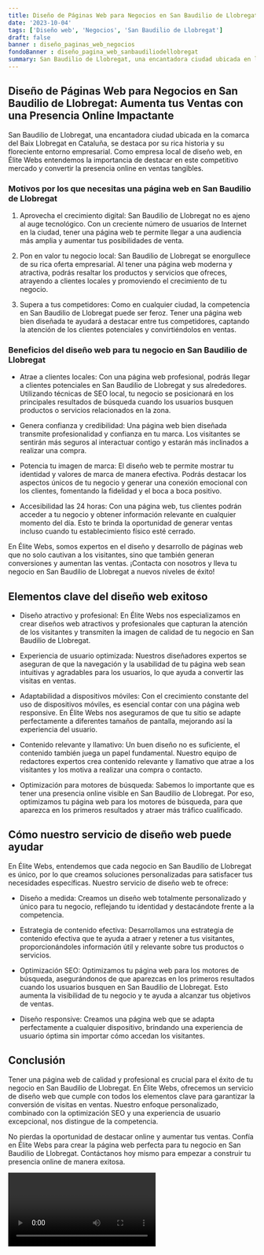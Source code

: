 ```yaml
---
title: Diseño de Páginas Web para Negocios en San Baudilio de Llobregat
date: '2023-10-04'
tags: ['Diseño web', 'Negocios', 'San Baudilio de Llobregat']
draft: false
banner : diseño_paginas_web_negocios
fondoBanner : diseño_pagina_web_sanbaudiliodellobregat
summary: San Baudilio de Llobregat, una encantadora ciudad ubicada en la comarca del Baix Llobregat en Cataluña, se destaca por su rica historia y su floreciente entorno empresarial. Como empresa local de diseño web, en Élite Webs entendemos la importancia de destacar en este competitivo mercado y convertir la presencia online en ventas tangibles.
---
```


## Diseño de Páginas Web para Negocios en San Baudilio de Llobregat: Aumenta tus Ventas con una Presencia Online Impactante

San Baudilio de Llobregat, una encantadora ciudad ubicada en la comarca del Baix Llobregat en Cataluña, se destaca por su rica historia y su floreciente entorno empresarial. Como empresa local de diseño web, en Élite Webs entendemos la importancia de destacar en este competitivo mercado y convertir la presencia online en ventas tangibles.

### Motivos por los que necesitas una página web en San Baudilio de Llobregat

1. Aprovecha el crecimiento digital: San Baudilio de Llobregat no es ajeno al auge tecnológico. Con un creciente número de usuarios de Internet en la ciudad, tener una página web te permite llegar a una audiencia más amplia y aumentar tus posibilidades de venta.

2. Pon en valor tu negocio local: San Baudilio de Llobregat se enorgullece de su rica oferta empresarial. Al tener una página web moderna y atractiva, podrás resaltar los productos y servicios que ofreces, atrayendo a clientes locales y promoviendo el crecimiento de tu negocio.

3. Supera a tus competidores: Como en cualquier ciudad, la competencia en San Baudilio de Llobregat puede ser feroz. Tener una página web bien diseñada te ayudará a destacar entre tus competidores, captando la atención de los clientes potenciales y convirtiéndolos en ventas.

### Beneficios del diseño web para tu negocio en San Baudilio de Llobregat

- Atrae a clientes locales: Con una página web profesional, podrás llegar a clientes potenciales en San Baudilio de Llobregat y sus alrededores. Utilizando técnicas de SEO local, tu negocio se posicionará en los principales resultados de búsqueda cuando los usuarios busquen productos o servicios relacionados en la zona.

- Genera confianza y credibilidad: Una página web bien diseñada transmite profesionalidad y confianza en tu marca. Los visitantes se sentirán más seguros al interactuar contigo y estarán más inclinados a realizar una compra.

- Potencia tu imagen de marca: El diseño web te permite mostrar tu identidad y valores de marca de manera efectiva. Podrás destacar los aspectos únicos de tu negocio y generar una conexión emocional con los clientes, fomentando la fidelidad y el boca a boca positivo.

- Accesibilidad las 24 horas: Con una página web, tus clientes podrán acceder a tu negocio y obtener información relevante en cualquier momento del día. Esto te brinda la oportunidad de generar ventas incluso cuando tu establecimiento físico esté cerrado.

En Élite Webs, somos expertos en el diseño y desarrollo de páginas web que no solo cautivan a los visitantes, sino que también generan conversiones y aumentan las ventas. ¡Contacta con nosotros y lleva tu negocio en San Baudilio de Llobregat a nuevos niveles de éxito!

<GifSeo />

<Cta />

## Elementos clave del diseño web exitoso

- Diseño atractivo y profesional: En Élite Webs nos especializamos en crear diseños web atractivos y profesionales que capturan la atención de los visitantes y transmiten la imagen de calidad de tu negocio en San Baudilio de Llobregat.

- Experiencia de usuario optimizada: Nuestros diseñadores expertos se aseguran de que la navegación y la usabilidad de tu página web sean intuitivas y agradables para los usuarios, lo que ayuda a convertir las visitas en ventas.

- Adaptabilidad a dispositivos móviles: Con el crecimiento constante del uso de dispositivos móviles, es esencial contar con una página web responsive. En Élite Webs nos aseguramos de que tu sitio se adapte perfectamente a diferentes tamaños de pantalla, mejorando así la experiencia del usuario.

- Contenido relevante y llamativo: Un buen diseño no es suficiente, el contenido también juega un papel fundamental. Nuestro equipo de redactores expertos crea contenido relevante y llamativo que atrae a los visitantes y los motiva a realizar una compra o contacto.

- Optimización para motores de búsqueda: Sabemos lo importante que es tener una presencia online visible en San Baudilio de Llobregat. Por eso, optimizamos tu página web para los motores de búsqueda, para que aparezca en los primeros resultados y atraer más tráfico cualificado.

## Cómo nuestro servicio de diseño web puede ayudar

En Élite Webs, entendemos que cada negocio en San Baudilio de Llobregat es único, por lo que creamos soluciones personalizadas para satisfacer tus necesidades específicas. Nuestro servicio de diseño web te ofrece:

- Diseño a medida: Creamos un diseño web totalmente personalizado y único para tu negocio, reflejando tu identidad y destacándote frente a la competencia.

- Estrategia de contenido efectiva: Desarrollamos una estrategia de contenido efectiva que te ayuda a atraer y retener a tus visitantes, proporcionándoles información útil y relevante sobre tus productos o servicios.

- Optimización SEO: Optimizamos tu página web para los motores de búsqueda, asegurándonos de que aparezcas en los primeros resultados cuando los usuarios busquen en San Baudilio de Llobregat. Esto aumenta la visibilidad de tu negocio y te ayuda a alcanzar tus objetivos de ventas.

- Diseño responsive: Creamos una página web que se adapta perfectamente a cualquier dispositivo, brindando una experiencia de usuario óptima sin importar cómo accedan los visitantes.

## Conclusión

Tener una página web de calidad y profesional es crucial para el éxito de tu negocio en San Baudilio de Llobregat. En Élite Webs, ofrecemos un servicio de diseño web que cumple con todos los elementos clave para garantizar la conversión de visitas en ventas. Nuestro enfoque personalizado, combinado con la optimización SEO y una experiencia de usuario excepcional, nos distingue de la competencia.

No pierdas la oportunidad de destacar online y aumentar tus ventas. Confía en Élite Webs para crear la página web perfecta para tu negocio en San Baudilio de Llobregat. Contáctanos hoy mismo para empezar a construir tu presencia online de manera exitosa.

<Video />

<CtaBot job='Negocios' city='San Baudilio de Llobregat'/>

<Gmaps query='San Baudilio de Llobregat+españa+maps' />